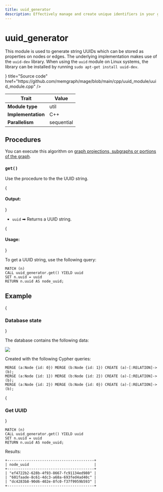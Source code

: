 ```yaml
---
title: uuid_generator
description: Effectively manage and create unique identifiers in your graph datasets with Memgraph's uuid_generator algorithm. Discover comprehensive documentation and expert instructions to learn how to use uuid_generator in your graphs.
---
```



# uuid_generator

This module is used to generate string UUIDs which can be stored as properties
on nodes or edges. The underlying implementation makes use of the `uuid-dev`
library. When using the `uuid` module on Linux systems, the library can be
installed by running `sudo apt-get install uuid-dev`.

<Cards>
  <Card
    icon={<GitHub />}
    title="Source code"
    href="https://github.com/memgraph/mage/blob/main/cpp/uuid_module/uuid_module.cpp"
  />
</Cards>

| Trait               | Value      |
| ------------------- | ---------- |
| **Module type**     | util       |
| **Implementation**  | C++        |
| **Parallelism**     | sequential |

## Procedures

<Callout type="info">

You can execute this algorithm on [graph projections, subgraphs or portions of the graph](/advanced-algorithms/run-algorithms#run-procedures-on-subgraph).

</Callout>

### `get()`

Use the procedure to the the UUID string.

{<h4> Output: </h4>}

* `uuid` ➡ Returns a UUID string.


{<h4> Usage: </h4>}

To get a UUID string, use the following query:

```cypher
MATCH (n)
CALL uuid_generator.get() YIELD uuid
SET n.uuid = uuid
RETURN n.uuid AS node_uuid;
```

## Example

<Steps>

{<h3> Database state </h3>} 

The database contains the following data: 

![](/pages/advanced-algorithms/available-algorithms/uuid_generator/uuid-generator-1.png)

Created with the following Cypher queries:

```cypher
MERGE (a:Node {id: 0}) MERGE (b:Node {id: 1}) CREATE (a)-[:RELATION]->(b);
MERGE (a:Node {id: 1}) MERGE (b:Node {id: 2}) CREATE (a)-[:RELATION]->(b);
MERGE (a:Node {id: 2}) MERGE (b:Node {id: 0}) CREATE (a)-[:RELATION]->(b);
```

{<h3> Get UUID </h3>} 


```cypher
MATCH (n)
CALL uuid_generator.get() YIELD uuid
SET n.uuid = uuid
RETURN n.uuid AS node_uuid;
```

Results:

```plaintext
+----------------------------------------+
| node_uuid                              |
+----------------------------------------+
| "ef4722b2-628b-4f93-8667-fc91134ed980" |
| "601faade-8c61-4dc3-a68a-693fed4ad40c" |
| "dc4283b8-90d6-402e-8fc0-f37f9959b593" |
+----------------------------------------+
```

</Steps>
